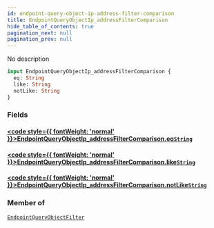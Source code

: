 ```yaml
---
id: endpoint-query-object-ip-address-filter-comparison
title: EndpointQueryObjectIp_addressFilterComparison
hide_table_of_contents: true
pagination_next: null
pagination_prev: null
---
```








No description

```graphql
input EndpointQueryObjectIp_addressFilterComparison {
  eq: String
  like: String
  notLike: String
}
```


### Fields

#### [<code style={{ fontWeight: 'normal' }}>EndpointQueryObjectIp_addressFilterComparison.<b>eq</b></code>](#)<Bullet />[`String`](/graphql/scalars/string) <Badge class="secondary" text="scalar"/>
> 
> 

#### [<code style={{ fontWeight: 'normal' }}>EndpointQueryObjectIp_addressFilterComparison.<b>like</b></code>](#)<Bullet />[`String`](/graphql/scalars/string) <Badge class="secondary" text="scalar"/>
> 
> 

#### [<code style={{ fontWeight: 'normal' }}>EndpointQueryObjectIp_addressFilterComparison.<b>notLike</b></code>](#)<Bullet />[`String`](/graphql/scalars/string) <Badge class="secondary" text="scalar"/>
> 
> 



### Member of

[`EndpointQueryObjectFilter`](/graphql/inputs/endpoint-query-object-filter)  <Badge className="secondary" text="input"/>



